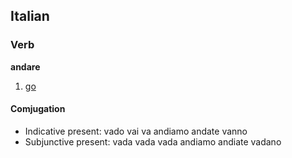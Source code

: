 ==Italian==
===Verb===
'''andare'''

# [[go]]

====Comjugation====
*Indicative present: vado vai va andiamo andate vanno
*Subjunctive present: vada vada vada andiamo andiate vadano